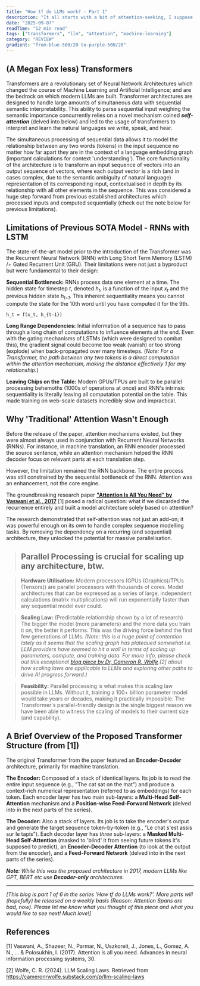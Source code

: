```yaml
---
title: "How tf do LLMs work? - Part 1"
description: "It all starts with a bit of attention-seeking, I suppose."
date: "2025-09-07"
readTime: "12 min read"
tags: ["transformers", "llm", "attention", "machine-learning"]
category: "REVIEW"
gradient: "from-blue-500/20 to-purple-500/20"
---
```


## (A Megan Fox less) Transformers


Transformers are a revolutionary set of Neural Network Architectures which changed the course of Machine Learning and Artificial Intelligence; and are the bedrock on which modern LLMs are built. Transformer architectures are designed to handle large amounts of simultaneous data with sequential semantic interpretability. This ability to parse sequential input weighing the semantic importance concurrently relies on a novel mechanism coined ***self-attention*** (delved into below) and led to the usage of transformers to interpret and learn the natural languages we write, speak, and hear.

The simultaneous processing of sequential data allows it to model the relationship between any two words (tokens) in the input sequence no matter how far apart they are in the context of a language embedding graph (important calculations for context 'understanding'). The core functionality of the architecture is to transform an input sequence of vectors into an output sequence of vectors, where each output vector is a rich (and in cases complex, due to the semantic ambiguity of natural language) representation of its corresponding input, contextualised in depth by its relationship with all other elements in the sequence. This was considered a huge step forward from previous established architectures which processed inputs and computed sequentially (check out the note below for previous limitations).


## Limitations of Previous SOTA Model - RNNs with LSTM

The state-of-the-art model prior to the introduction of the Transformer was the Recurrent Neural Network (RNN) with Long Short Term Memory (LSTM) /+ Gated Recurrent Unit (GRU). Their limitations were not just a byproduct but were fundamental to their design:

**Sequential Bottleneck:** RNNs process data one element at a time. The hidden state for timestep *t*, denoted *h<sub>t</sub>*, is a function of the input *x<sub>t</sub>* and the previous hidden state *h<sub>t−1</sub>*. This inherent sequentiality means you cannot compute the state for the 10th word until you have computed it for the 9th.

```
h_t = f(x_t, h_{t-1})
```

**Long Range Dependencies:** Initial information of a sequence has to pass through a long chain of computations to influence elements at the end. Even with the gating mechanisms of LSTMs (which were designed to combat this), the gradient signal could become too weak (vanish) or too strong (explode) when back-propagated over many timesteps. (*Note: For a Transformer, the path between any two tokens is a direct computation within the attention mechanism, making the distance effectively 1 for any relationship.*)

**Leaving Chips on the Table:** Modern GPUs/TPUs are built to be parallel processing behemoths (1000s of operations at once) and RNN's intrinsic sequentiality is literally leaving all computation potential on the table. This made training on web-scale datasets incredibly slow and impractical.

## Why 'Traditional' Attention Wasn't Enough

Before the release of the paper, attention mechanisms existed, but they were almost always used in conjunction with Recurrent Neural Networks (RNNs). For instance, in machine translation, an RNN encoder processed the source sentence, while an attention mechanism helped the RNN decoder focus on relevant parts at each translation step.

However, the limitation remained the RNN backbone. The entire process was still constrained by the sequential bottleneck of the RNN. Attention was an enhancement, not the core engine.

The groundbreaking research paper [**"Attention Is All You Need" by Vaswani et al., 2017**](https://arxiv.org/pdf/1706.03762) [1] posed a radical question: what if we discarded the recurrence entirely and built a model architecture solely based on attention?

The research demonstrated that self-attention was not just an add-on; it was powerful enough on its own to handle complex sequence modelling tasks. By removing the dependency on a recurring (and sequential) architecture, they unlocked the potential for massive parallelisation.

> ## Parallel Processing is crucial for scaling up any architecture, btw.

> **Hardware Utilisation:** Modern processors (GPUs (Graphics)/TPUs (Tensors)) are parallel processors with thousands of cores. Model architectures that can be expressed as a series of large, independent calculations (matrix multiplications) will run exponentially faster than any sequential model ever could.

> **Scaling Law:** (Predictable relationship shown by a lot of research) The bigger the model (more parameters) and the more data you train it on, the better it performs. This was the driving force behind the first few generations of LLMs. *(Note: this is a huge point of contention lately as it seems that the scaling graph has plateaued somewhat i.e. LLM providers have seemed to hit a wall in terms of scaling up parameters, compute, and training data. For more info, please check out this exceptional [blog piece by Dr, Cameron R. Wolfe](https://cameronrwolfe.substack.com/p/llm-scaling-laws) [2] about how scaling laws are applicable to LLMs and exploring other paths to drive AI progress forward.)*

> **Feasibility:** Parallel processing is what makes this scaling law possible in LLMs. Without it, training a 100+ billion parameter model would take years or decades, making it practically impossible. The Transformer's parallel-friendly design is the single biggest reason we have been able to witness the scaling of models to their current size (and capability).

## A Brief Overview of the Proposed Transformer Structure (from [1])

The original Transformer from the paper featured an **Encoder-Decoder** architecture, primarily for machine translation.

**The Encoder:** Composed of a stack of identical layers. Its job is to read the entire input sequence (e.g., "The cat sat on the mat") and produce a context-rich numerical representation (referred to as embeddings) for each token. Each encoder layer has two main sub-layers: a **Multi-Head Self-Attention** mechanism and a **Position-wise Feed-Forward Network** (delved into in the next parts of the series).

**The Decoder:** Also a stack of layers. Its job is to take the encoder's output and generate the target sequence token-by-token (e.g., "Le chat s'est assis sur le tapis"). Each decoder layer has *three* sub-layers: a **Masked Multi-Head Self-Attention** (masked to 'blind' it from seeing future tokens it's supposed to predict), an **Encoder-Decoder Attention** (to look at the output from the encoder), and a **Feed-Forward Network** (delved into in the next parts of the series).

***Note**: While this was the proposed architecture in 2017, modern LLMs like GPT, BERT etc use **Decoder-only** architectures.*

---

*[This blog is part 1 of 6 in the series 'How tf do LLMs work?'. More parts will (hopefully) be released on a weekly basis (Reason: Attention Spans are bad, now). Please let me know what you thought of this piece and what you would like to see next! Much love!]*

## References

[1] Vaswani, A., Shazeer, N., Parmar, N., Uszkoreit, J., Jones, L., Gomez, A. N., ... & Polosukhin, I. (2017). Attention is all you need. Advances in neural information processing systems, 30.

[2] Wolfe, C. R. (2024). LLM Scaling Laws. Retrieved from https://cameronrwolfe.substack.com/p/llm-scaling-laws